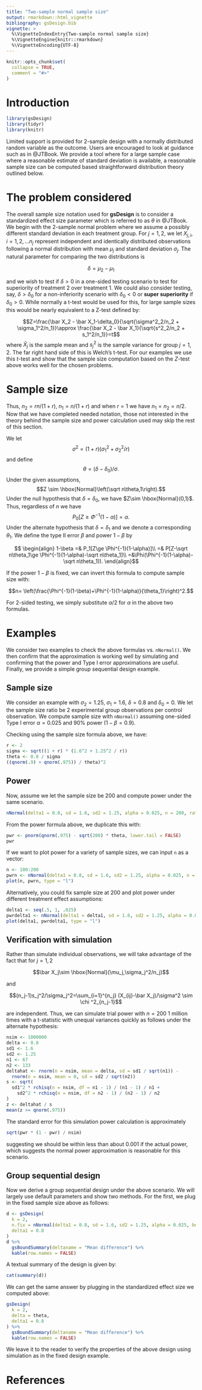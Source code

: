 ```yaml
---
title: "Two-sample normal sample size"
output: rmarkdown::html_vignette
bibliography: gsDesign.bib
vignette: >
  %\VignetteIndexEntry{Two-sample normal sample size}
  %\VignetteEngine{knitr::rmarkdown}
  %\VignetteEncoding{UTF-8}
---
```


```r
knitr::opts_chunk$set(
  collapse = TRUE,
  comment = "#>"
)
```

# Introduction

```r
library(gsDesign)
library(tidyr)
library(knitr)
```

Limited support is provided for 2-sample design with a normally distributed random variable as the outcome.
Users are encouraged to look at guidance such as in @JTBook.
We provide a tool where for a large sample case where a reasonable estimate of standard deviation is available, a reasonable sample size can be computed based straightforward distribution theory outlined below.

# The problem considered

The overall sample size notation used for **gsDesign** is to consider a standardized effect size parameter which is referred to as $\theta$ in @JTBook.
We begin with the 2-sample normal problem where we assume a possibly different standard deviation in each treatment group.
For $j = 1, 2$, we let $X_{j, i}$, $i = 1, 2, \ldots n_j$ represent independent and identically distributed observations following a normal distribution with mean $\mu_j$ and standard deviation $\sigma_j$.
The natural parameter for comparing the two distributions is

$$\delta = \mu_2 - \mu_1$$

and we wish to test if $\delta > 0$ in a one-sided testing scenario to test for superiority of treatment 2 over treatment 1.
We could also consider testing, say, $\delta > \delta_0$ for a non-inferiority scenario with $\delta_0<0$ or **super superiority** if $\delta_0>0$.
While normally a t-test would be used for this, for large sample sizes this would be nearly equivalent to a Z-test defined by:

$$Z=\frac{\bar X_2 - \bar X_1-\delta_0}{\sqrt{\sigma^2_2/n_2 + \sigma_1^2/n_1}}\approx \frac{\bar X_2 - \bar X_1}{\sqrt{s^2_2/n_2 + s_1^2/n_1}}=t$$
where $\bar X_j$ is the sample mean and $s_j^2$ is the sample variance for group $j=1,2$.
The far right hand side of this is Welch's t-test.
For our examples we use this $t$-test and show that the sample size computation based on the $Z$-test above works well for the chosen problems.

# Sample size

Thus, $n_2=rn/(1+r)$, $n_1=n/(1+r)$ and when $r=1$ we have $n_1=n_2=n/2$.
Now that we have completed needed notation, those not interested in the theory behind the sample size and power calculation used may skip the rest of this section.

We let $$\sigma^2=(1+r)(\sigma_1^2+\sigma_2^2/r)$$
and define
$$ \theta= (\delta -\delta_0)/\sigma.$$
Under the given assumptions,
$$Z \sim \hbox{Normal}\left(\sqrt n\theta,1\right).$$
Under the null hypothesis that $\delta=\delta_0$, we have $Z\sim \hbox{Normal}(0,1)$.
Thus, regardless of $n$ we have
$$P_0[Z\ge \Phi^{-1}(1-\alpha)]=\alpha.$$
Under the alternate hypothesis that $\delta=\delta_1$ and we denote a corresponding $\theta_1$.
We define the type II error $\beta$ and power $1-\beta$ by

$$
\begin{align}
1-\beta =& P_1[Z\ge \Phi^{-1}(1-\alpha)]\\
=& P[Z-\sqrt n\theta_1\ge \Phi^{-1}(1-\alpha)-\sqrt n\theta_1]\\
=&\Phi(\Phi^{-1}(1-\alpha)-\sqrt n\theta_1)).
\end{align}$$

If the power $1-\beta$ is fixed, we can invert this formula to compute sample size with:

$$n= \left(\frac{\Phi^{-1}(1-\beta)+\Phi^{-1}(1-\alpha)}{\theta_1}\right)^2.$$

For 2-sided testing, we simply substitute $\alpha/2$ for $\alpha$ in the above two formulas.

# Examples

We consider two examples to check the above formulas vs. `nNormal()`.
We then confirm that the approximation is working well by simulating and confirming that the power and Type I error approximations are useful.
Finally, we provide a simple group sequential design example.

## Sample size

We consider an example with $\sigma_2=1.25$, $\sigma_1=1.6$, $\delta=0.8$ and $\delta_0=0$.
We let the sample size ratio be 2 experimental group observations per control observation.
We compute sample size with `nNormal()` assuming one-sided Type I error $\alpha=0.025$ and 90% power ($1-\beta=0.9$).

Checking using the sample size formula above, we have:

```r
r <- 2
sigma <- sqrt((1 + r) * (1.6^2 + 1.25^2 / r))
theta <- 0.8 / sigma
((qnorm(.9) + qnorm(.975)) / theta)^2
```

## Power

Now, assume we let the sample size be 200 and compute power under the same scenario.

```r
nNormal(delta1 = 0.8, sd = 1.6, sd2 = 1.25, alpha = 0.025, n = 200, ratio = 2)
```

From the power formula above, we duplicate this with:

```r
pwr <- pnorm(qnorm(.975) - sqrt(200) * theta, lower.tail = FALSE)
pwr
```

If we want to plot power for a variety of sample sizes, we can input `n` as a vector:

```r
n <- 100:200
pwrn <- nNormal(delta1 = 0.8, sd = 1.6, sd2 = 1.25, alpha = 0.025, n = n, ratio = 2)
plot(n, pwrn, type = "l")
```

Alternatively, you could fix sample size at 200 and plot power under different treatment effect assumptions:

```r
delta1 <- seq(.5, 1, .025)
pwrdelta1 <- nNormal(delta1 = delta1, sd = 1.6, sd2 = 1.25, alpha = 0.025, n = 200, ratio = 2)
plot(delta1, pwrdelta1, type = "l")
```

## Verification with simulation

Rather than simulate individual observations, we will take advantage of the fact that for $j=1,2$

$$\bar X_j\sim \hbox{Normal}(\mu_j,\sigma_j^2/n_j)$$

and

$$(n_j-1)s_j^2/\sigma_j^2=\sum_{i=1}^{n_j} (X_{ij}-\bar X_j)/\sigma^2 \sim \chi ^2_{n_j-1}$$

are independent.
Thus, we can simulate trial power with $n=200$ 1 million times with a t-statistic with unequal variances quickly as follows under the alternate hypothesis:

```r
nsim <- 1000000
delta <- 0.8
sd1 <- 1.6
sd2 <- 1.25
n1 <- 67
n2 <- 133
deltahat <- rnorm(n = nsim, mean = delta, sd = sd1 / sqrt(n1)) -
  rnorm(n = nsim, mean = 0, sd = sd2 / sqrt(n2))
s <- sqrt(
  sd1^2 * rchisq(n = nsim, df = n1 - 1) / (n1 - 1) / n1 +
    sd2^2 * rchisq(n = nsim, df = n2 - 1) / (n2 - 1) / n2
)
z <- deltahat / s
mean(z >= qnorm(.975))
```

The standard error for this simulation power calculation is approximately

```r
sqrt(pwr * (1 - pwr) / nsim)
```

suggesting we should be within less than about 0.001 if the actual power, which suggests the normal power approximation is reasonable for this scenario.

## Group sequential design

Now we derive a group sequential design under the above scenario.
We will largely use default parameters and show two methods.
For the first, we plug in the fixed sample size above as follows:

```r
d <- gsDesign(
  k = 2,
  n.fix = nNormal(delta1 = 0.8, sd = 1.6, sd2 = 1.25, alpha = 0.025, beta = .1, ratio = 2),
  delta1 = 0.8
)
d %>%
  gsBoundSummary(deltaname = "Mean difference") %>%
  kable(row.names = FALSE)
```

A textual summary of the design is given by:

```r
cat(summary(d))
```

We can get the same answer by plugging in the standardized effect size we computed above:

```r
gsDesign(
  k = 2,
  delta = theta,
  delta1 = 0.8
) %>%
  gsBoundSummary(deltaname = "Mean difference") %>%
  kable(row.names = FALSE)
```

We leave it to the reader to verify the properties of the above design using simulation as in the fixed design example.

# References
